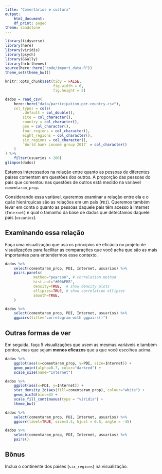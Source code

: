 ```yaml
---
title: "Comentários e cultura"
output:
    html_document:
    df_print: paged
theme: sandstone
---
```


```r
library(tidyverse)
library(here)
library(viridis)
library(psych)
library(GGally)
library(hrbrthemes)
source(here::here("code/import_data.R"))
theme_set(theme_bw())

knitr::opts_chunk$set(tidy = FALSE,
                      fig.width = 6,
                      fig.height = 5)
```

```r
dados = read_csv(
    here::here("data/participation-per-country.csv"),
    col_types = cols(
        .default = col_double(),
        site = col_character(),
        country = col_character(),
        geo = col_character(),
        four_regions = col_character(),
        eight_regions = col_character(),
        six_regions = col_character(),
        `World bank income group 2017` = col_character()
    )
) %>% 
    filter(usuarios > 200)
glimpse(dados)
```

Estamos interessados na relação entre quanto as pessoas de diferentes países comentam em questões dos outros. A proporção das pessoas do país que comentou nas questões de outros está medido na variável `comentaram_prop`. 

Considerando essa variável, queremos examinar a relação entre ela e o quão hierárquicas são as relações em um país (`PDI`). Queremos também levar em conta o quanto as pessoas daquele país têm acesso à Internet (`Internet`) e qual o tamanho da base de dados que detectamos daquele país (`usuarios`). 

## Examinando essa relação

Faça uma visualização que usa os princípios de eficácia no projeto de visualizações para facilitar as comparações que você acha que são as mais importantes para entendermos esse contexto. 

```r
dados %>%
    select(comentaram_prop, PDI, Internet, usuarios) %>%
    pairs.panels( 
             method="pearson", # correlation method
             hist.col="#00AFBB",
             density=TRUE,  # show density plots
             ellipses=TRUE, # show correlation ellipses
             smooth=TRUE,
    )
```

```r
dados %>%
    select(comentaram_prop, PDI, Internet, usuarios) %>%
    ggpairs(title="correlogram with ggpairs()") 
```

## Outras formas de ver

Em seguida, faça 5 visualizações que usem as mesmas variáveis e também pontos, mas que sejam **menos eficazes** que a que você escolheu acima.

```r
dados %>%
    ggplot(aes(x=comentaram_prop, y=PDI, size=Internet)) +
    geom_point(alpha=0.7, color="darkred") +
    scale_size(name="Internet")
```


```r
dados %>%
    ggplot(aes(x=PDI, y=Internet)) +
    stat_density_2d(aes(fill=comentaram_prop), colour="white") +
    geom_bin2d(bins=4) +
    scale_fill_continuous(type = "viridis") +
    theme_bw()
```

```r
dados %>%
    select(comentaram_prop, PDI, Internet, usuarios) %>%
    ggcorr(label=TRUE, size=3.5, hjust = 0.5, angle = -45)
```

```r
dados %>%
    select(comentaram_prop, PDI, Internet, usuarios) %>%
    pairs()
```

## Bônus

Inclua o continente dos países (`six_regions`) na visualização.

